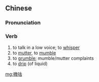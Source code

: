 {{also|叽咕}}
==Chinese==
{{zh-forms|s=叽咕|t2=唧咕}}

===Pronunciation===
{{zh-pron
|m=jīgū
|c=gi1 gu1
|cat=v
}}

===Verb===
{{zh-verb}}

# to talk in a low voice; to [[whisper]]
# to [[mutter]], to [[mumble]]
# to [[grumble]]; mumble/mutter complaints
# to [[drip]] (of liquid)

[[mg:嘰咕]]